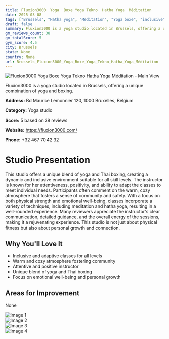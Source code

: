 ```yaml
---
title: Fluxion3000  Yoga  Boxe Yoga Tekno  Hatha Yoga  Méditation
date: 2025-03-08
tags: ["Brussels", "Hatha yoga", "Meditation", "Yoga boxe", "inclusive", "dynamic", "Brussels"]  
draft: false
summary: Fluxion3000 is a yoga studio located in Brussels, offering a unique combination of yoga and boxing.
gm_reviews_count: 38
gm_totalScore: 5
gym_score: 4.5
city: Brussels
state: None
country: None
url: Brussels_Fluxion3000_Yoga_Boxe_Yoga_Tekno_Hatha_Yoga_Méditation
---
```


<div className="aspect-[16/9] relative my-8">
  <img 
    src="https://lh5.googleusercontent.com/p/AF1QipMSSlDYFhJFJ33kSvK13EmJfa-1mFj-n0RCV6TM=w1920-h1080-k-no"
    alt="Fluxion3000  Yoga  Boxe Yoga Tekno  Hatha Yoga  Méditation - Main View"
    className="object-cover absolute inset-0 w-full h-full rounded-lg"
  />
</div>

Fluxion3000 is a yoga studio located in Brussels, offering a unique combination of yoga and boxing.

**Address:** Bd Maurice Lemonnier 120, 1000 Bruxelles, Belgium

**Category:** Yoga studio

**Score:** 5 based on 38 reviews

**Website:** https://fluxion3000.com/

**Phone:** +32 467 70 42 32

# Studio Presentation

This studio offers a unique blend of yoga and Thai boxing, creating a dynamic and inclusive environment suitable for all skill levels. 
The instructor is known for her attentiveness, positivity, and ability to adapt the classes to meet individual needs. 
Participants often comment on the warm, cozy atmosphere that fosters a sense of community and safety. 
With a focus on both physical strength and emotional well-being, classes incorporate a variety of techniques, including meditation and hatha yoga, resulting in a well-rounded experience. 
Many reviewers appreciate the instructor's clear communication, detailed guidance, and the overall energy of the sessions, making it a rejuvenating experience. 
This studio is not just about physical fitness but also about personal growth and connection.

## Why You'll Love It

- Inclusive and adaptive classes for all levels
- Warm and cozy atmosphere fostering community
- Attentive and positive instructor
- Unique blend of yoga and Thai boxing
- Focus on emotional well-being and personal growth

## Areas for Improvement

None

<div className="grid grid-cols-1 xl:grid-cols-2 gap-4 my-8">
<div className="aspect-[4/3] relative"><img src="https://lh5.googleusercontent.com/p/AF1QipMbdUu-4MH9HYn3Y4gSbOCm2Sm126e9mLpkttG6=w1920-h1080-k-no" alt="Image 1" className="object-cover absolute inset-0 w-full h-full rounded-lg" /></div>
<div className="aspect-[4/3] relative"><img src="https://lh5.googleusercontent.com/p/AF1QipMdDy0QshwHN5l42XcwXR93lwY3uuxPX1PlgUFo=w1920-h1080-k-no" alt="Image 2" className="object-cover absolute inset-0 w-full h-full rounded-lg" /></div>
<div className="aspect-[4/3] relative"><img src="https://lh5.googleusercontent.com/p/AF1QipM5A6tcrJs3PqVVTbRa1lawkSk0DXEyQkYQWBUe=w1920-h1080-k-no" alt="Image 3" className="object-cover absolute inset-0 w-full h-full rounded-lg" /></div>
<div className="aspect-[4/3] relative"><img src="https://lh5.googleusercontent.com/p/AF1QipMjXma-FSM7x_6sHiVCRwAqlWJLmP4bscn7NTlb=w1920-h1080-k-no" alt="Image 4" className="object-cover absolute inset-0 w-full h-full rounded-lg" /></div>
</div>